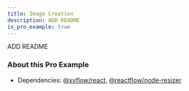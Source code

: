 ```yaml
---
title: Image Creation
description: ADD README
is_pro_example: true
---
```


ADD README

<ProExampleViewer slug="image-creation" />

### About this Pro Example

- Dependencies: [@xyflow/react](https://www.npmjs.com/package/@xyflow/react), [@reactflow/node-resizer](https://www.npmjs.com/package/@reactflow/node-resizer)
